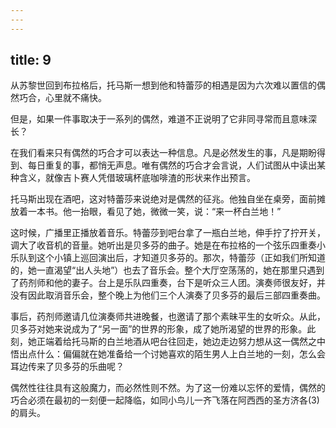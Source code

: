 ```yaml
---
---
---
```

title: 9
---




从苏黎世回到布拉格后，托马斯一想到他和特蕾莎的相遇是因为六次难以置信的偶然巧合，心里就不痛快。

但是，如果一件事取决于一系列的偶然，难道不正说明了它非同寻常而且意味深长？

在我们看来只有偶然的巧合才可以表达一种信息。凡是必然发生的事，凡是期盼得到、每日重复的事，都悄无声息。唯有偶然的巧合才会言说，人们试图从中读出某种含义，就像吉卜赛人凭借玻璃杯底咖啡渣的形状来作出预言。

托马斯出现在酒吧，这对特蕾莎来说绝对是偶然的征兆。他独自坐在桌旁，面前摊放着一本书。他一抬眼，看见了她，微微一笑，说：“来一杯白兰地！”

这时候，广播里正播放着音乐。特蕾莎到吧台拿了一瓶白兰地，伸手拧了拧开关，调大了收音机的音量。她听出是贝多芬的曲子。她是在布拉格的一个弦乐四重奏小乐队到这个小镇上巡回演出后，才知道贝多芬的。那次，特蕾莎（正如我们所知道的，她一直渴望“出人头地”）也去了音乐会。整个大厅空荡荡的，她在那里只遇到了药剂师和他的妻子。台上是乐队四重奏，台下是听众三人团。演奏师很友好，并没有因此取消音乐会，整个晚上为他们三个人演奏了贝多芬的最后三部四重奏曲。

事后，药剂师邀请几位演奏师共进晚餐，也邀请了那个素昧平生的女听众。从此，贝多芬对她来说成为了“另一面”的世界的形象，成了她所渴望的世界的形象。此刻，她正端着给托马斯的白兰地酒从吧台往回走，她边走边努力想从这一偶然之中悟出点什么：偏偏就在她准备给一个讨她喜欢的陌生男人上白兰地的一刻，怎么会耳边传来了贝多芬的乐曲呢？

偶然性往往具有这般魔力，而必然性则不然。为了这一份难以忘怀的爱情，偶然的巧合必须在最初的一刻便一起降临，如同小鸟儿一齐飞落在阿西西的圣方济各(3)的肩头。